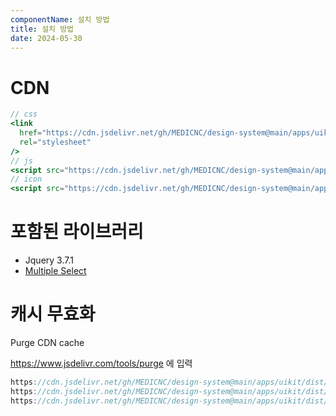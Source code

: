 ```yaml
---
componentName: 설치 방법
title: 설치 방법
date: 2024-05-30
---
```


# CDN

```jsx
// css
<link
  href="https://cdn.jsdelivr.net/gh/MEDICNC/design-system@main/apps/uikit/dist/css/uikit-core.min.css"
  rel="stylesheet"
/>
// js
<script src="https://cdn.jsdelivr.net/gh/MEDICNC/design-system@main/apps/uikit/dist/js/uikit-core.min.js"></script>
// icon
<script src="https://cdn.jsdelivr.net/gh/MEDICNC/design-system@main/apps/uikit/dist/js/uikit-icons.min.js"></script>
```

# 포함된 라이브러리

- Jquery 3.7.1
- [Multiple Select](https://multiple-select.wenzhixin.net.cn/)

# 캐시 무효화

Purge CDN cache

https://www.jsdelivr.com/tools/purge 에 입력

```jsx
https://cdn.jsdelivr.net/gh/MEDICNC/design-system@main/apps/uikit/dist/css/uikit-core.min.css
https://cdn.jsdelivr.net/gh/MEDICNC/design-system@main/apps/uikit/dist/js/uikit-core.min.js
https://cdn.jsdelivr.net/gh/MEDICNC/design-system@main/apps/uikit/dist/js/uikit-icons.min.js
```
